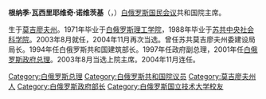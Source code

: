 '''根纳季·瓦西里耶维奇·诺维茨基'''（{{lang-be|Генадзь Васілевіч Навіцкі}}，{{bd|1949年||}}）[[白俄罗斯国民会议|白俄罗斯国民会议]]共和国院主席。

生于[[莫吉廖夫州|莫吉廖夫州]]。1971年毕业于[[白俄罗斯理工学院|白俄罗斯理工学院]]，1988年毕业于[[苏共中央社会科学院|苏共中央社会科学院]]。2003年8月就任，2004年11月再次当选。曾任苏共莫吉廖夫州委建设局局长。1994年任白俄罗斯共和国建筑部长。1997年任政府副总理，2001年任[[白俄罗斯总理|白俄罗斯政府总理]]。2003年8月当选上院主席。2004年11月连任。

[[Category:白俄罗斯总理|Category:白俄罗斯总理]]
[[Category:白俄罗斯共和国院议员|Category:白俄罗斯共和国院议员]]
[[Category:莫吉廖夫州人|Category:莫吉廖夫州人]]
[[Category:白俄罗斯政府部长|Category:白俄罗斯政府部长]]
[[Category:白俄罗斯国立技术大学校友|Category:白俄罗斯国立技术大学校友]]